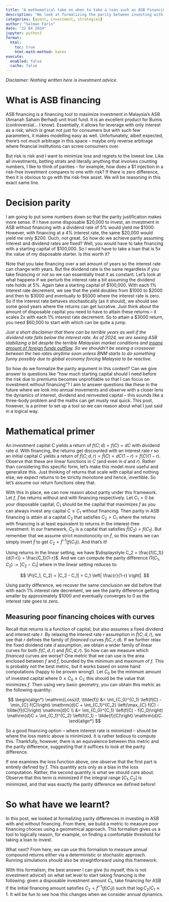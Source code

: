 ```yaml
---
title: "A mathematical take on when to take a loan such as ASB Financing?"
description: "We look at formalizing the parity between investing with a disposable capital versus with a financed leveraged capital in ASB."
categories: [quant, investment, strategies]
author: "Salman Faris"
date: "22 04 2024"
jupyter: python3
format:
  html:
    toc: true
    html-math-method: katex
execute: 
  enabled: false
  cache: false
---
```


*Disclaimer: Nothing written here is investment advice.*

# What is ASB financing

ASB financing is a financing tool to maximize investment in Malaysia's ASB (Amanah Saham Berhad) unit trust fund. It is an excellent product for Bumis (controversial... I know). Essentially, it allows for leverage with only interest as a risk; which is great not just for consumers but with such few parameters, it makes modelling easy as well. Unfortunately, albeit expected, there's not much arbitrage in this space – maybe only reverse arbitrage where financial institutions can screw consumers over.

But risk is risk and I want to minimize loss and regrets to the lowest low. Like all investments, betting strats and literally anything that involves counting numbers, I like to think of parities – for example, how does a $1 injection in a risk-free investment compares to one with risk? If there is zero difference, then it is obvious to go with the risk-free asset. We will be reasoning in this exact same line.

# Decision parity

I am going to put some numbers down so that the parity justification makes more sense. If I have some disposable $20,000 to invest, an investment in ASB without financing with a dividend rate of 5% would yield me $1000. However, with financing at a 4% interest rate, the same $20,000 would yield me only $200. Ouch, not great. So how do we achieve parity assuming interest and dividend rates are fixed? Well, you would have to take financing with a starting capital of $100,000. So I would have to take a loan that is 5x the value of my disposable starter. Is this worth it? 

Note that you take financing over a set amount of years so the interest rate can change with years. But the dividend rate is the same regardless if you take financing or not so we can essentially treat it as constant. Let's look at what happens if we perturb the interest rate a bit assuming the dividend rate holds at 5%. Again take a starting capital of $100,000. With each 1% interest rate decrement, we see that the yield doubles from $1000 to $2000 and then to $3000 and eventually to $5000 where the interest rate is zero. So if the interest rate behaves stochastically (as it should), we should see some good years where the returns can get lucrative. Just think about the amount of disposable capital you need to have to attain these returns – it scales 2x with each 1% interest rate decrement. So to attain a $3000 return, you need $60,000 to start with which can be quite a jump.

*Just a short disclaimer that there can be terrible years as well if the dividend rate falls below the interest rate. As of 2024, we are seeing ASB stabilizing a bit despite the terrible Malaysian market conditions and [insane amount of foreign funds outflow](https://www.isaham.my/foreign-funds). So we shouldn't be seeing a crossover between the two rates anytime soon unless BNM starts to do something funny possibly due to global economy forcing Malaysia to be reactive.*

So how do we formalize the parity argument in this context? Can we give answer to questions like "how much starting capital should I need before the risk due to premiums becomes unprofitable so that I can focus on investment without financing"? I aim to answer questions like these in the future where we look into annual movements and observe with a closer lens the dynamics of interest, dividend and reinvested capital – this sounds like a three-body problem and the maths can get musty real quick. This post, however, is a primer to set up a tool so we can reason about what I just said in a logical way.

# Mathematical primer

An investment capital $C$ yields a return of $f(C; d) = f(C) = dC$ with dividend rate $d$. With financing, the returns get discounted with an interest rate $r$ so an initial capital $C$ yields a return of $\tilde{f}(C; d, r) = \tilde{f}(C) = dC(1-r) = f(C)(1-r)$. Observe that these are linear functions in $C$ (and even in $d$ and $r$). Rather than considering this specific form, let's make this model more useful and generalize this. Just thinking of returns that scale with capital and nothing else, we expect returns to be strictly monotone and hence, invertible. So let's assume our return functions obey that.

With this in place, we can now reason about parity under this framework. Let $f$, $\tilde{f}$ be returns without and with financing respectively. Let $C_1 > 0$ be your disposable capital; $C_1$ should be the capital that maximizes $f$ as you can always invest any capital $C \leqslant C_1$ without financing. Then parity in ASB financing is attain at a capital $C_2$ that satisfies $C_2 > C_1$ where the returns with financing is at least equivalent to returns in the interest-free investment. In our framework, $C_2$ is a capital that satisfies $\tilde{f}(C_2) = f(C_1)$. But remember that we assume strict monotonocity on $\tilde{f}$, so this means we can simply invert $\tilde{f}$ to get $C_2 = \tilde{f}^{-1}(f(C_1))$. And that's it!

Using returns in the linear setting, we have $\displaystyle C_2 = \frac{f(C_1)}{d(1-r)} = \frac{C_1}{1-r}$. And we can compute the parity difference $\Pi(C_1, C_2) := |C_2 - C_1|$ where in the linear setting reduces to:

$$
\Pi(C_1, C_2) = |C_2 - C_1| = C_1 \left| \frac{r}{1-r} \right|.
$$

Using parity difference, we recover the same conclusion we did before that with each 1% interest rate decrement, we see the parity difference getting smaller by approximately $1000 and eventually converges to 0 as the interest rate goes to zero.

## Measuring poor financing choices with curves

Recall that returns is a function of capital, but also assumes a fixed dividend and interest rate $r$. By relaxing the interest rate $r$ assumption in $\tilde{f}(C; d, r)$, we see that $r$ defines the family of *financed* curves $\tilde{f}(C, r; d)$. If we further relax the fixed dividend rate $d$ assumption, we obtain a wider family of linear curves for both $f(C, d, r)$ and $\tilde{f}(C, d, r)$. So how can we measure which *financed* curves are worse? One metric that we can use is the area enclosed between $f$ and $\tilde{f}$, bounded by the minimum and maximum of $f$. This is probably not the best metric, but it works based on some hand computations (happy to be proven wrong!). Let $C_0$ be the minimum amount of invested capital where $0 \leqslant C_0 \leqslant C_1$; this should be the value that minimizes $f$. Then using very basic geometry, you can obtain this metric as the following quantity:

$$
\begin{align*}
\mathrm{Loss}(f, \tilde{f}) &= \int_{C_0}^{C_1} \left(f(C) - \min_{C} f(C)\right) \mathrm{d}C + \int_{C_1}^{C_2} \left(\max_{C} f(C) - \tilde{f}(C)\right) \mathrm{d}C \\
&= \int_{C_0}^{C_1} \left(f(C) - f(C_0)\right) \mathrm{d}C + \int_{C_1}^{C_2} \left(f(C_1) - \tilde{f}(C)\right) \mathrm{d}C.
\end{align*}
$$

So a good financing option – where interest rate is minimized – should be where the loss metric above is minimized. It is rather tedious to compute this. Thankfully, however, there is an equivalence between this metric and the parity difference, suggesting that it suffices to look at the parity difference.

If one examines the loss function above, one observe that the first part is entirely defined by $f$. This quantity acts only as a bias in the loss computation. Rather, the second quantity is what we should care about. Observe that this term is minimized if the integral range $[C_1, C_2]$ is minimized, and that was exactly the parity difference we defined before!

# So what have we learnt?

In this post, we looked at formalizing parity differences in investing in ASB with and without financing. From there, we build a metric to measure poor financing choices using a geometrical approach. This formalism gives us a tool to logically reason, for example, on finding a comfortable threshold for taking a loan to invest.

What next? From here, we can use this formalism to measure  annual compound returns either via a deterministic or stochastic approach. Running simulations should also be straightforward using this framework.

With this formalism, the best answer I can give (to myself, this is not investment advice!) on what set level to start taking financing is the following: given a disposable investment amount $C_1$, take financing for ASB if the initial financing amount satisfies $C_2 = \tilde{f}^{-1}(f(C_1))$ such that $\log C_2/C_1 \approx 1$. It will be fun to see how this changes when we consider annual dynamics.